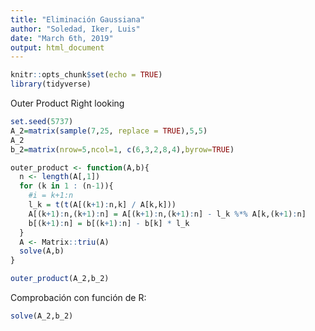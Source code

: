 ---
title: "Eliminación Gaussiana"
author: "Soledad, Iker, Luis"
date: "March 6th, 2019"
output: html_document
---

```{r setup, include=FALSE}
knitr::opts_chunk$set(echo = TRUE)
library(tidyverse)
```

Outer Product Right looking
```{r}
set.seed(5737)
A_2=matrix(sample(7,25, replace = TRUE),5,5)
A_2
b_2=matrix(nrow=5,ncol=1, c(6,3,2,8,4),byrow=TRUE)

outer_product <- function(A,b){
  n <- length(A[,1])
  for (k in 1 : (n-1)){
    #i = k+1:n
    l_k = t(t(A[(k+1):n,k] / A[k,k]))
    A[(k+1):n,(k+1):n] = A[(k+1):n,(k+1):n] - l_k %*% A[k,(k+1):n]
    b[(k+1):n] = b[(k+1):n] - b[k] * l_k
  }
  A <- Matrix::triu(A)
  solve(A,b)
}
```

```{r}
outer_product(A_2,b_2)
```

Comprobación con función de R:
```{r}
solve(A_2,b_2)
```

